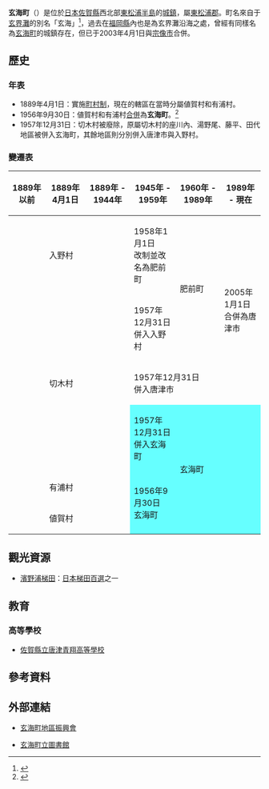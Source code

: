 {{日本町村
| 自治體名=玄海
| 町村=町
| 圖像=[[File:Tanada00.jpg|240px]]
| 圖像說明=[[濱野浦梯田|濱野浦梯田]]
| 町村章=[[File:Emblem_of_Genkai.jpg|100px]]
| 日文原名=玄海町
| 平假名=げんかいちょう
| 羅馬字拼音=Genkai-chō
| 都道府縣=佐賀縣
| 支廳=
| 郡=東松浦郡
| 編號=41387-9
| 面積=36.00
| 邊界未定=
| 人口=6,538
| 統計時間=2009年4月1日
| 自治體=[[唐津市_(日本)|唐津市]]
| 樹=[[欅|欅]]
| 花=[[櫻花|櫻花]]
| 鳥=
| 其他象徵物=
| 其他象徵=
| 議員數=12
| 郵遞區號=847-1421
| 所在地=東松浦郡玄海町大字諸浦348番地
| 電話號碼=955-52-2111
| 外部連結=http://www.town.genkai.saga.jp/
| 地圖=[[File:_Genkai_in_Saga_Prefecture.png|250px]]
| 註記=人口：[http://www.pref.saga.lg.jp/web/_15231.html 佐賀縣官方網頁]
}}
'''玄海町'''（{{jpn|j=玄海町|hg=げんかいちょう|rm=Genkai chō|f=y}}）是位於[[日本|日本]][[佐賀縣|佐賀縣]]西北部[[東松浦半島|東松浦半島]]的[[城鎮|城鎮]]，屬[[東松浦郡|東松浦郡]]。町名來自于[[玄界灘|玄界灘]]的別名「玄海」<ref>{{cite web | language = ja | publisher = 玄海町公所 | title = 概要、位置和地勢 | url = http://www.town.genkai.saga.jp/index.php?oid=2550&dtype=1010&pid=37 | accessdate = 2009-04-27 | deadurl = yes | archiveurl = https://web.archive.org/web/20090401234857/http://www.town.genkai.saga.jp/index.php?oid=2550&dtype=1010&pid=37 | archivedate = 2009-04-01 }}</ref>，過去在[[福岡縣|福岡縣]]內也是為玄界灘沿海之處，曾經有同樣名為[[玄海町_(福岡縣)|玄海町]]的城鎮存在，但已于2003年4月1日與[[宗像市|宗像市]]合併。

==歷史==
===年表===
* 1889年4月1日：實施[[町村制|町村制]]，現在的轄區在當時分屬値賀村和有浦村。
* 1956年9月30日：値賀村和有浦村[[市町村合併|合併]]為'''玄海町'''。<ref>{{cite web| language =ja| publisher =玄海町公所| title =玄海町的簡史| url =http://www.town.genkai.saga.jp/index.php?oid=3162&dtype=1010&pid=37| accessdate =2009-04-27| deadurl =yes| archiveurl =https://web.archive.org/web/20090401235017/http://www.town.genkai.saga.jp/index.php?oid=3162&dtype=1010&pid=37| archivedate =2009-04-01}}</ref>
* 1957年12月31日：切木村被廢除，原屬切木村的座川內、湯野尾、藤平、田代地區被併入玄海町，其餘地區則分別併入唐津市與入野村。

===變遷表===
{| class="wikitable" style="font-size:x-small"
! 1889年以前
! 1889年4月1日
! colspan=2 | 1889年 - 1944年
! 1945年 - 1959年
! 1960年 - 1989年
! 1989年 - 現在
! 現在
|-
|
| colspan=3 | 入野村
| 1958年1月1日<br />改制並改名為肥前町
| rowspan=2 | 肥前町
| rowspan=3 colspan=2 | 2005年1月1日<br />合併為唐津市
|-
| rowspan=3 | 
| rowspan=3 colspan=3 | 切木村
| 1957年12月31日<br />併入入野村
|-
| colspan=2 | 1957年12月31日<br />併入唐津市
|-
| style="background-color:#6ff;" | 1957年12月31日<br />併入玄海町
| rowspan=3 colspan=3 style="background-color:#6ff;" | 玄海町
|-
|
| colspan=3 | 有浦村
| rowspan=2 style="background-color:#6ff;" | 1956年9月30日<br />玄海町
|-
|
| colspan=3 | 値賀村
|}

==觀光資源==

* [[濱野浦梯田|濱野浦梯田]]：[[日本梯田百選|日本梯田百選]]之一

==教育==
===高等學校===
* [[佐賀縣立唐津青翔高等學校|佐賀縣立唐津青翔高等學校]]

== 參考資料 ==
{{Reflist}}

==外部連結==
{{commonscat|Genkai, Saga}}
* {{Ja}} [https://web.archive.org/web/20090202124704/http://www.netfour.ne.jp/~g-kanko/ 玄海町地區振興會]
* {{Ja}} [http://library.town.genkai.saga.jp/ 玄海町立圖書館] {{Wayback|url=http://library.town.genkai.saga.jp/ |date=20171221151726 }}

{{佐賀縣}}{{Authority control}}